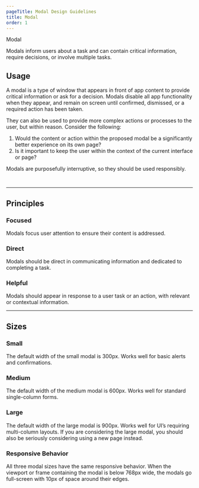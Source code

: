```yaml
---
pageTitle: Modal Design Guidelines
title: Modal
order: 1
---
```



<DocsHeading to="/api/modal/" type="code">
  Modal
</DocsHeading>

Modals inform users about a task and can contain critical information, require decisions, or involve multiple tasks.

## Usage

A modal is a type of window that appears in front of app content to provide critical information or ask for a decision. Modals disable all app functionality when they appear, and remain on screen until confirmed, dismissed, or a required action has been taken.

They can also be used to provide more complex actions or processes to the user, but within reason. Consider the following:

1. Would the content or action within the proposed modal be a significantly better experience on its own page?
1. Is it important to keep the user within the context of the current interface or page?

Modals are purposefully interruptive, so they should be used responsibly.

<figure>
  <img src="../../images/modals/Medium_modal_example.png" alt="" />
</figure>
<span class="horizontal-spacer"></span>
<figure>
  <img src="../../images/modals/Small_modal_example.png" alt="" />
</figure>
<span class="horizontal-spacer"></span>
<hr class="article-divider" />

## Principles

### Focused

Modals focus user attention to ensure their content is addressed.

### Direct

Modals should be direct in communicating information and dedicated to completing a task.

### Helpful

Modals should appear in response to a user task or an action, with relevant or contextual information.

<span class="horizontal-spacer"></span>
<hr class="article-divider" />

## Sizes

### Small

The default width of the small modal is 300px. Works well for basic alerts and confirmations.

<DemoModal size="small" />

### Medium

The default width of the medium modal is 600px. Works well for standard single-column forms.

<DemoModal size="medium" />

### Large

The default width of the large modal is 900px. Works well for UI’s requiring multi-column layouts. If you are considering the large modal, you should also be seriously considering using a new page instead.

<DemoModal size="large" />

### Responsive Behavior

All three modal sizes have the same responsive behavior. When the viewport or frame containing the modal is below 768px wide, the modals go full-screen with 10px of space around their edges.

<span class="horizontal-spacer"></span>
